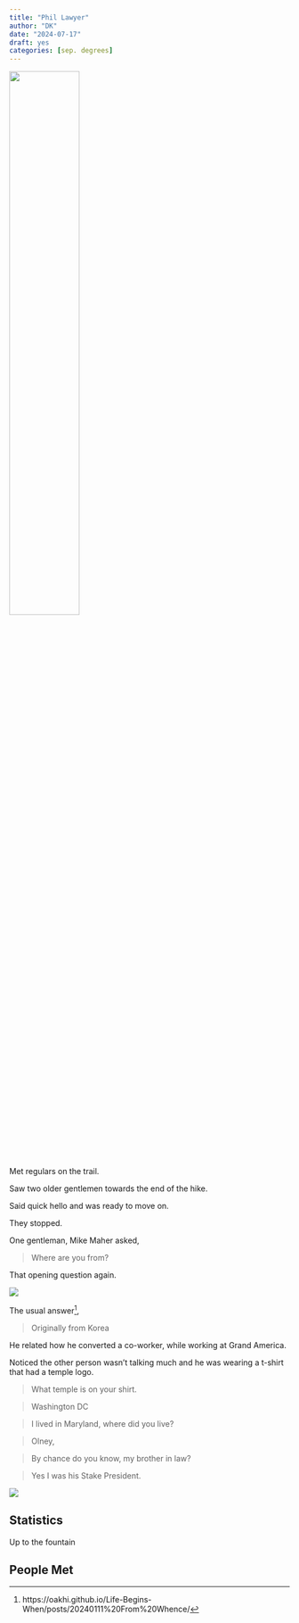 ```yaml
---
title: "Phil Lawyer"
author: "DK"
date: "2024-07-17"
draft: yes
categories: [sep. degrees]
---
```


![](20240717_074452.jpg){width=50%}

Met regulars on the trail.

Saw two older gentlemen towards the end of the hike.

Said quick hello and was ready to move on.

They stopped.

One gentleman, Mike Maher asked,

>Where are you from?

That opening question again.

![](m1.jpg)

The usual answer^[https://oakhi.github.io/Life-Begins-When/posts/20240111%20From%20Whence/], 

>Originally from Korea

He related how he converted a co-worker, while working at Grand America.

Noticed the other person wasn't talking much and he was wearing a t-shirt that had a temple logo.

>What temple is on your shirt.

>Washington DC

>I lived in Maryland, where did you live?

>Olney,

>By chance do you know, my brother in law?

>Yes I was his Stake President.

![](m2.jpg)

## Statistics

Up to the fountain

## People Met

